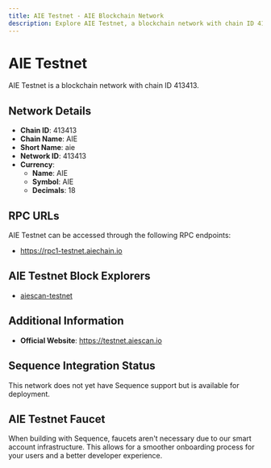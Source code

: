 ```yaml
--- 
title: AIE Testnet - AIE Blockchain Network
description: Explore AIE Testnet, a blockchain network with chain ID 413413. Learn about its native currency, AIE, and how to interact with the network.
---
```


# AIE Testnet

AIE Testnet is a blockchain network with chain ID 413413.

## Network Details

- **Chain ID**: 413413
- **Chain Name**: AIE
- **Short Name**: aie
- **Network ID**: 413413
- **Currency**: 
  - **Name**: AIE
  - **Symbol**: AIE
  - **Decimals**: 18

## RPC URLs

AIE Testnet can be accessed through the following RPC endpoints:

- https://rpc1-testnet.aiechain.io

## AIE Testnet Block Explorers

- [aiescan-testnet](https://testnet.aiescan.io)

## Additional Information

- **Official Website**: https://testnet.aiescan.io

## Sequence Integration Status

This network does not yet have Sequence support but is available for deployment.

## AIE Testnet Faucet

When building with Sequence, faucets aren't necessary due to our smart account infrastructure. This allows for a smoother onboarding process for your users and a better developer experience.
